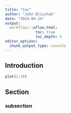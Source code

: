 ```yaml
---
title: "toc"
author: "John Blischak"
date: "2024-04-24"
output:
  workflowr::wflow_html:
              toc: true
              toc_depth: 4
editor_options:
  chunk_output_type: console
---
```


## Introduction

```r
plot(1:10)
```

## Section

### subsection
